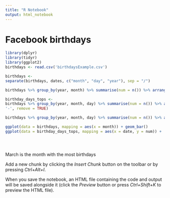 ```yaml
---
title: "R Notebook"
output: html_notebook
---
```


# Facebook birthdays 

```r
library(dplyr)
library(tidyr)
library(ggplot2)
birthdays <- read.csv('birthdaysExample.csv')

birthdays <-
separate(birthdays, dates, c("month", "day", "year"), sep = "/")

birthdays %>% group_by(year, month) %>% summarise(num = n()) %>% arrange(desc(num)) %>% top_n(1)

birthday_days_tops <-
birthdays %>% group_by(year, month, day) %>% summarise(num = n()) %>% arrange(desc(num)) %>% top_n(1) %>% unite(date, year, month, day, sep =
'-', remove = TRUE)

birthdays %>% group_by(year, month, day) %>% summarise(num = n()) %>% arrange(desc(num)) %>% filter(num == 0)

ggplot(data = birthdays, mapping = aes(x = month)) + geom_bar()
ggplot(data = birthday_days_tops, mapping = aes(x = date, y = num)) +  geom_bar(stat="identity")




```

```r

```


March is the month with the most birthdays

Add a new chunk by clicking the *Insert Chunk* button on the toolbar or by pressing *Ctrl+Alt+I*.

When you save the notebook, an HTML file containing the code and output will be saved alongside it (click the *Preview* button or press *Ctrl+Shift+K* to preview the HTML file).
